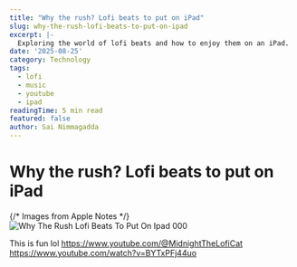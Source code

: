 ```yaml
---
title: "Why the rush? Lofi beats to put on iPad"
slug: why-the-rush-lofi-beats-to-put-on-ipad
excerpt: |-
  Exploring the world of lofi beats and how to enjoy them on an iPad.
date: '2025-08-25'
category: Technology
tags:
  - lofi
  - music
  - youtube
  - ipad
readingTime: 5 min read
featured: false
author: Sai Nimmagadda
---
```

# Why the rush? Lofi beats to put on iPad

{/* Images from Apple Notes */}
![Why The Rush Lofi Beats To Put On Ipad 000](/images/articles/why-the-rush-lofi-beats-to-put-on-ipad-000.jpg)


This is fun lol https://www.youtube.com/@MidnightTheLofiCat
https://www.youtube.com/watch?v=BYTxPFj44uo
